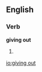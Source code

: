 ==English==

===Verb===
'''giving out'''

# {{present participle of|[[give out]]}}

[[io:giving out]]